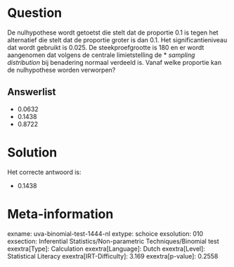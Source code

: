 Question
========

De nulhypothese wordt getoetst die stelt dat de proportie 0.1 is tegen
het alternatief die stelt dat de proportie groter is dan 0.1. Het
significantieniveau dat wordt gebruikt is 0.025. De steekproefgrootte is
180 en er wordt aangenomen dat volgens de centrale limietstelling de
* *sampling distribution* bij benadering normaal verdeeld is. Vanaf welke
proportie kan de nulhypothese worden verworpen?

Answerlist
----------

* 0.0632
* 0.1438
* 0.8722

Solution
========

Het correcte antwoord is: 

* 0.1438

Meta-information
================
exname: uva-binomial-test-1444-nl
extype: schoice
exsolution: 010
exsection: Inferential Statistics/Non-parametric Techniques/Binomial test
exextra[Type]: Calculation
exextra[Language]: Dutch
exextra[Level]: Statistical Literacy
exextra[IRT-Difficulty]: 3.169
exextra[p-value]: 0.2558
